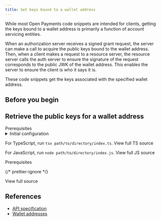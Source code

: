 ```yaml
---
title: Get keys bound to a wallet address
---
```



While most Open Payments code snippets are intended for clients, getting the keys bound to a wallet address is primarily a function of account servicing entities.

When an authorization server receives a signed grant request, the server can make a call to acquire the public keys bound to the wallet address. Then, when a client makes a request to a resource server, the resource server calls the auth server to ensure the signature of the request corresponds to the public JWK of the wallet address. This enables the server to ensure the client is who it says it is.

These code snippets get the keys associated with the specified wallet address.

## Before you begin

<Begin />

## Retrieve the public keys for a wallet address

<Tabs>
<TabItem label='TypeScript/JavaScript' icon='seti:javascript'>
<LinkButton 
href="https://github.com/interledger/open-payments-snippets/blob/main/README.md#prerequisites" target="_blank" icon="external" iconPlacement="start">Prerequisites</LinkButton>
<details><summary>Initial configuration</summary><Ts /></details>

<TsImport />

<ChunkedSnippet
  source='wallet-address/wallet-address-get-keys.ts'
  l='node'
  chunk='3'
/>

<ChunkedSnippet
  source='wallet-address/wallet-address-get-keys.ts'
  l='node'
  chunk='4'
/>

For TypeScript, run `tsx path/to/directory/index.ts`. <LinkOut href='https://github.com/interledger/open-payments/blob/main/snippets/node/wallet-address/wallet-address-get-keys.ts'>View full TS source</LinkOut>

For JavaScript, run `node path/to/directory/index.js`. <LinkOut href='https://github.com/interledger/open-payments/blob/main/snippets/node/wallet-address/wallet-address-get-keys.js'>View full JS source</LinkOut>

</TabItem>
<TabItem label="PHP" icon='seti:php'>
<LinkButton href="https://github.com/interledger/open-payments-php-snippets/blob/main/README.md#prerequisites" target="_blank" icon="external" iconPlacement="start">Prerequisites</LinkButton>

<PhpImport />

<ChunkedSnippet
  source='https://raw.githubusercontent.com/interledger/open-payments-php-snippets/refs/heads/main/src/Command/WalletAddress/PublicGetWalletAddressKeys.php'
  chunk='3'
/>
<ChunkedSnippet
  source='https://raw.githubusercontent.com/interledger/open-payments-php-snippets/refs/heads/main/src/Command/WalletAddress/PublicGetWalletAddressKeys.php'
  chunk='4'
/>
{/* prettier-ignore */}
<p><LinkOut href='https://github.com/interledger/open-payments-php-snippets/blob/main/src/Command/WalletAddress/PublicGetWalletAddressKeys.php'>View full source</LinkOut></p>
</TabItem>
</Tabs>

## References

- [API specification](/apis/wallet-address-server/operations/get-wallet-address-keys)
- [Wallet addresses](/concepts/wallet-addresses)
